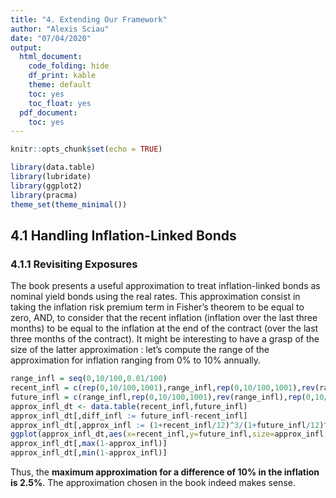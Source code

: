 ```yaml
---
title: "4. Extending Our Framework"
author: "Alexis Sciau"
date: "07/04/2020"
output:
  html_document:
    code_folding: hide
    df_print: kable
    theme: default
    toc: yes
    toc_float: yes
  pdf_document:
    toc: yes
---
```


```r
knitr::opts_chunk$set(echo = TRUE)
```

```r
library(data.table)
library(lubridate)
library(ggplot2)
library(pracma)
theme_set(theme_minimal())
```

## 4.1 Handling Inflation-Linked Bonds

### 4.1.1 Revisiting Exposures
The book presents a useful approximation to treat inflation-linked bonds as nominal yield bonds using the real rates. This approximation consist in taking the inflation risk premium term in Fisher's theorem to be equal to zero, AND, to consider that the recent inflation (inflation  over the last three months) to be equal to the inflation at the end of the contract (over the last three months of the contract). It might be interesting to have a grasp of the size of the latter approximation : let's compute the range of the approximation for inflation ranging from 0% to 10% annually.

```r
range_infl = seq(0,10/100,0.01/100)
recent_infl = c(rep(0,10/100,1001),range_infl,rep(0,10/100,1001),rev(range_infl))
future_infl = c(range_infl,rep(0,10/100,1001),rev(range_infl),rep(0,10/100,1001))
approx_infl_dt <- data.table(recent_infl,future_infl)
approx_infl_dt[,diff_infl := future_infl-recent_infl]
approx_infl_dt[,approx_infl := (1+recent_infl/12)^3/(1+future_infl/12)^3]
ggplot(approx_infl_dt,aes(x=recent_infl,y=future_infl,size=approx_infl,color=approx_infl)) + geom_point()
approx_infl_dt[,max(1-approx_infl)]
approx_infl_dt[,min(1-approx_infl)]
```
Thus, the **maximum approximation for a difference of 10% in the inflation is 2.5%**. The approximation chosen in the book indeed makes sense.